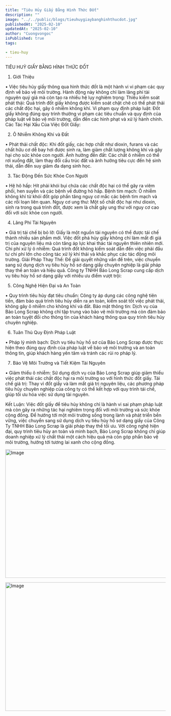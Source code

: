 ```yaml
---
title: "Tiêu Hủy Giấy Bằng Hình Thức Đốt"
description: ""
image: "../../public/blogs/tieuhuygiaybanghinhthucdot.jpg"
publishedAt: "2025-02-10"
updatedAt: "2025-02-10"
author: "Cuongvongoc"
isPublished: true
tags:

- tieu-huy
---
```

TIÊU HUỶ GIẤY BẰNG HÌNH THỨC ĐỐT

1. Giới Thiệu

• Việc tiêu hủy giấy thông qua hình thức đốt là một hành vi vi phạm các quy định về bảo vệ môi trường. Hành động này không chỉ làm lãng phí tài nguyên quý giá mà còn tạo ra nhiều hệ lụy nghiêm trọng:
Thiếu kiểm soát phát thải: Quá trình đốt giấy không được kiểm soát chặt chẽ có thể phát thải các chất độc hại, gây ô nhiễm không khí.
Vi phạm quy định pháp luật: Đốt giấy không đúng quy trình thường vi phạm các tiêu chuẩn và quy định của pháp luật về bảo vệ môi trường, dẫn đến các hình phạt và xử lý hành chính.
Các Tác Hại Xấu Của Việc Đốt Giấy:

2. Ô Nhiễm Không Khí và Đất

• Phát thải chất độc: Khi đốt giấy, các hợp chất như dioxin, furans và các chất hữu cơ dễ bay hơi được sinh ra, làm giảm chất lượng không khí và gây hại cho sức khỏe con người.
Ảnh hưởng đến đất: Các chất ô nhiễm có thể rơi xuống đất, làm thay đổi cấu trúc đất và ảnh hưởng tiêu cực đến hệ sinh thái, dẫn đến suy giảm đa dạng sinh học.



3. Tác Động Đến Sức Khỏe Con Người

• Hệ hô hấp: Hít phải khói bụi chứa các chất độc hại có thể gây ra viêm phổi, hen suyễn và các bệnh về đường hô hấp.
Bệnh tim mạch: Ô nhiễm không khí từ khói đốt góp phần tăng nguy cơ mắc các bệnh tim mạch và các rối loạn liên quan.
Nguy cơ ung thư: Một số chất độc hại như dioxin, sinh ra trong quá trình đốt, được xem là chất gây ung thư với nguy cơ cao đối với sức khỏe con người.

4. Lãng Phí Tài Nguyên

• Giá trị tái chế bị bỏ lỡ: Giấy là một nguồn tài nguyên có thể được tái chế thành nhiều sản phẩm mới. Việc đốt phá hủy giấy không chỉ làm mất đi giá trị của nguyên liệu mà còn tăng áp lực khai thác tài nguyên thiên nhiên mới.
Chi phí xử lý ô nhiễm: Quá trình đốt không kiểm soát dẫn đến việc phải đầu tư chi phí lớn cho công tác xử lý khí thải và khắc phục các tác động môi trường.
Giải Pháp Thay Thế: 
Để giải quyết những vấn đề trên, việc chuyển sang sử dụng dịch vụ tiêu hủy hồ sơ dạng giấy chuyên nghiệp là giải pháp thay thế an toàn và hiệu quả. Công ty TNHH Bảo Long Scrap cung cấp dịch vụ tiêu hủy hồ sơ dạng giấy với nhiều ưu điểm vượt trội:



5. Công Nghệ Hiện Đại và An Toàn

• Quy trình tiêu hủy đạt tiêu chuẩn: Công ty áp dụng các công nghệ tiên tiến, đảm bảo quá trình tiêu hủy diễn ra an toàn, kiểm soát tốt việc phát thải, không gây ô nhiễm cho không khí và đất.
Bảo mật thông tin: Dịch vụ của Bảo Long Scrap không chỉ tập trung vào bảo vệ môi trường mà còn đảm bảo an toàn tuyệt đối cho thông tin của khách hàng thông qua quy trình tiêu hủy chuyên nghiệp.

6. Tuân Thủ Quy Định Pháp Luật

• Pháp lý minh bạch: Dịch vụ tiêu hủy hồ sơ của Bảo Long Scrap được thực hiện theo đúng quy định của pháp luật về bảo vệ môi trường và an toàn thông tin, giúp khách hàng yên tâm và tránh các rủi ro pháp lý.

7. Bảo Vệ Môi Trường và Tiết Kiệm Tài Nguyên

• Giảm thiểu ô nhiễm: Sử dụng dịch vụ của Bảo Long Scrap giúp giảm thiểu việc phát thải các chất độc hại ra môi trường so với hình thức đốt giấy.
Tái chế giá trị: Thay vì đốt giấy và làm mất giá trị nguyên liệu, các phương pháp tiêu hủy chuyên nghiệp của công ty có thể kết hợp với quy trình tái chế, giúp tối ưu hóa việc sử dụng tài nguyên.

Kết Luận:
Việc đốt giấy để tiêu hủy không chỉ là hành vi sai phạm pháp luật mà còn gây ra những tác hại nghiêm trọng đối với môi trường và sức khỏe cộng đồng. Để hướng tới một môi trường sống trong lành và phát triển bền vững, việc chuyển sang sử dụng dịch vụ tiêu hủy hồ sơ dạng giấy của Công Ty TNHH Bảo Long Scrap là giải pháp thay thế tối ưu. Với công nghệ hiện đại, quy trình tiêu hủy an toàn và minh bạch, Bảo Long Scrap không chỉ giúp doanh nghiệp xử lý chất thải một cách hiệu quả mà còn góp phần bảo vệ môi trường, hướng tới tương lai xanh cho cộng đồng.


<Image
  src="/blogs/tieuhuygiaybanghinhthucdot.jpg"
  width="718"
  height="404"
  alt="Image"
  sizes="100vw"
/>

<Image
  src="/blogs/476484976_596060539940243_5085900447804615866_n.jpg"
  width="718"
  height="404"
  alt="Image"
  sizes="100vw"
/>